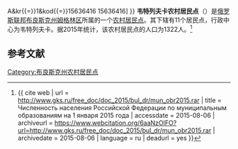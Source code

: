 {{Infobox Settlement
| official_name = 韦特列夫卡农村居民点
| native_name = Ветлевское сельское поселение
| settlement_type = [[农村居民点|农村居民点]]
| subdivision_type = [[国家|国家]]
| subdivision_type1 = [[州_(俄罗斯)|州]]
| subdivision_type2 = [[区_(苏联)|区]]
| subdivision_name = {{RUS}}
| subdivision_name1 = [[布良斯克州|布良斯克州]]
| subdivision_name2 = [[姆格林区|姆格林区]]
| seat_type = 行政中心
| seat = 韦特列夫卡
| population_as_of=2015
| population_footnotes = <ref name=stat />
| population_total = 1322
| coordinates_display = inline,title
| latd =  | latm =  | lats =  | latNS = N
| longd =  | longm =  | longs =  | longEW = E
| timezone = [[莫斯科时间|MSK]]
| utc_offset = +3
| blank_name = [[俄罗斯市政土地区划代码|OKTMO编码]]
| blank_info = [http://classif.spb.ru/classificators/view/tma.php?st{{=}}A&kr{{=}}1&kod{{=}}15636416 15636416]
}}
'''韦特列夫卡农村居民点'''（{{lang-ru|Ветлевское сельское поселение}}）是[[俄罗斯联邦|俄罗斯联邦]][[布良斯克州|布良斯克州]][[姆格林区|姆格林区]]所属的一个[[农村居民点|农村居民点]]。其下辖有11个居民点，行政中心为韦特列夫卡。据2015年统计，该农村居民点的人口为1322人。<ref name=stat>{{ cite web | url = http://www.gks.ru/free_doc/doc_2015/bul_dr/mun_obr2015.rar | title = Численность населения Российской Федерации по муниципальным образованиям на 1 января 2015 года | accessdate = 2015-08-06 | archiveurl = https://www.webcitation.org/6aaNzOlFO?url=http://www.gks.ru/free_doc/doc_2015/bul_dr/mun_obr2015.rar | archivedate = 2015-08-06 | language = ru | deadurl = yes }}</ref>

== 参考文献 ==
{{reflist}}

{{Russia-stub}}

[[Category:布良斯克州农村居民点|Category:布良斯克州农村居民点]]
